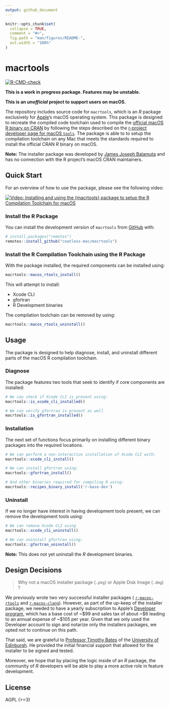 ```yaml
---
output: github_document
---
```


<!-- README.md is generated from README.Rmd. Please edit that file -->

```r
knitr::opts_chunk$set(
  collapse = TRUE,
  comment = "#>",
  fig.path = "man/figures/README-",
  out.width = "100%"
)
```

# macrtools

<!-- badges: start -->
[![R-CMD-check](https://github.com/coatless-mac/macrtools/actions/workflows/R-CMD-check.yaml/badge.svg)](https://github.com/rmacoslib/macrtools/actions/workflows/R-CMD-check.yaml)
<!-- badges: end -->

**This is a work in progress package. Features may be unstable.**

**This is an _unofficial_ project to support users on macOS.**

The repository includes source code for `macrtools`, which is an _R_ package
exclusively for [Apple](https://www.apple.com/)'s macOS operating system. 
This package is designed to recreate the compiled code toolchain used to 
compile the [official macOS R binary on CRAN](https://cran.r-project.org/bin/macosx/) 
by following the steps described on the 
[r-project developer page for macOS `tools`](https://mac.r-project.org/tools/).
The package is able to to setup the compilation toolchain on any Mac that 
meets the standards required to install the official CRAN _R_ binary on macOS.

**Note:** The installer package was developed by [James Joseph Balamuta](https://thecoatlessprofessor.com/) 
and has no connection with the R project’s macOS CRAN maintainers.

## Quick Start

For an overview of how to use the package, please see the following video: 

[![Video: Installing and using the `{macrtools}` package to setup the R Compilation Toolchain for macOS](http://img.youtube.com/vi/_fckF0fefXQ/0.jpg)](https://www.youtube.com/watch?v=_fckF0fefXQ)


### Install the R Package

You can install the development version of `macrtools` from [GitHub](https://github.com/) with:

``` r
# install.packages("remotes")
remotes::install_github("coatless-mac/macrtools")
```

### Install the R Compilation Toolchain using the R Package

With the package installed, the required components can be installed using:

```r
macrtools::macos_rtools_install()
```

This will attempt to install:

- Xcode CLI
- gfortran
- R Development binaries 

The compilation toolchain can be removed by using: 

```r
macrtools::macos_rtools_uninstall()
```

## Usage

The package is designed to help diagnose, install, and uninstall different 
parts of the macOS R compilation toolchain. 

### Diagnose

The package features two tools that seek to identify if core components are installed: 

```r
# We can check if Xcode CLI is present using:
macrtools::is_xcode_cli_installed()

# We can verify gfortran is present as well
macrtools::is_gfortran_installed()
```

### Installation

The next set of functions focus primarily on installing 
different binary packages into the required locations. 

```r
# We can perform a non-interactive installation of Xcode CLI with:
macrtools::xcode_cli_install() 

# We can install gfortran using:
macrtools::gfortran_install()

# And other binaries required for compiling R using:
macrtools::recipes_binary_install('r-base-dev')
```

### Uninstall

If we no longer have interest in having development tools present, we can
remove the development tools using: 

```r
# We can remove Xcode CLI using
macrtools::xcode_cli_uninstall()

# We can uninstall gfortran using:
macrtools::gfortran_uninstall()
```

**Note:** This does not yet uninstall the _R_ development binaries.

## Design Decisions

> Why not a macOS installer package (`.pkg`) or Apple Disk Image (`.dmg`) ?

We previously wrote two very successful installer packages (
[`r-macos-rtools`](https://github.com/coatless-mac/r-macos-rtools) and 
[`r-macos-clang`](https://github.com/coatless-mac/r-macos-clang)).
However, as part of the up-keep of the installer package, we needed to have
a yearly subscription to Apple's [Developer program](https://developer.apple.com/),
which has a base cost of ~\$99 and sales tax of about ~\$6 leading to an 
annual expense of ~\$105 per year. Given that we only used the Developer 
account to sign and notarize only the installers packages, we opted not
to continue on this path.

That said, we are grateful to 
[Professor Timothy Bates](http://www.ed.ac.uk/profile/timothy-bates) 
of the [University of Edinburgh](http://www.ed.ac.uk/). He provided the
initial financial support that allowed for the installer to be
signed and tested.

Moreover, we hope that by placing the logic inside of an _R_ package, the
community of _R_ developers will be able to play a more active role in 
feature development.

## License

AGPL (>=3)
